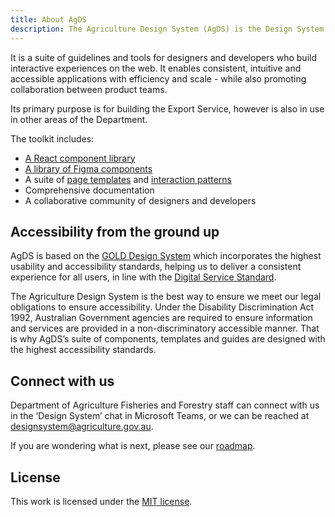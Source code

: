 ```yaml
---
title: About AgDS
description: The Agriculture Design System (AgDS) is the Design System built for the Australian Government Department of Agriculture, Fisheries and Forestry (DAFF).
---
```


It is a suite of guidelines and tools for designers and developers who build interactive experiences on the web. It enables consistent, intuitive and accessible applications with efficiency and scale - while also promoting collaboration between product teams.

Its primary purpose is for building the Export Service, however is also in use in other areas of the Department.

The toolkit includes:

- [A React component library](/components)
- [A library of Figma components](/guides/figma)
- A suite of [page templates](/templates) and [interaction patterns](/patterns)
- Comprehensive documentation
- A collaborative community of designers and developers

## Accessibility from the ground up

AgDS is based on the [GOLD Design System](https://gold.designsystemau.org) which incorporates the highest usability and accessibility standards, helping us to deliver a consistent experience for all users, in line with the [Digital Service Standard](https://www.dta.gov.au/help-and-advice/about-digital-service-standard).

The Agriculture Design System is the best way to ensure we meet our legal obligations to ensure accessibility. Under the Disability Discrimination Act 1992, Australian Government agencies are required to ensure information and services are provided in a non-discriminatory accessible manner. That is why AgDS’s suite of components, templates and guides are designed with the highest accessibility standards.

## Connect with us

Department of Agriculture Fisheries and Forestry staff can connect with us in the ‘Design System’ chat in Microsoft Teams, or we can be reached at [designsystem@agriculture.gov.au](mailto:designsystem@agriculture.gov.au).

If you are wondering what is next, please see our [roadmap](/roadmap).

## License

This work is licensed under the [MIT license](https://github.com/agriculturegovau/agds-next/blob/main/LICENSE).
